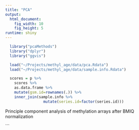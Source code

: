 ```yaml
---
title: "PCA"
output: 
  html_document:
    fig_width: 10
    fig_height: 5
runtime: shiny
---
```


```r
  library("pcaMethods")
  library("dplyr")
  library("ggvis")

  load("~/Projects/methyl_age/data/pca.Rdata")
  load("~/Projects/methyl_age/data/sample.info.Rdata")

  scores = p %>%
    scores %>%
    as.data.frame %>%
    mutate(gsm.id=rownames(.)) %>%
    inner_join(sample.info %>%
                 mutate(series.id=factor(series.id)))

```

Principle component analysis of methylation arrays after BMIQ normalization

```